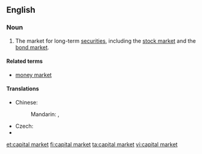 ==English==
{{wikipedia}}
===Noun===
{{en-noun|head=[[capital]] [[market]]}}

# {{context|finance|lang=en}} The market for long-term [[security|securities]], including the [[stock market]] and the [[bond market]].

====Related terms====
* [[money market]]

====Translations====
{{trans-top|market}}
* Chinese: 
*: Mandarin: {{t|cmn|資本市場|sc=Hani}}, {{t|cmn|资本市场|tr=zīběn shìchǎng|sc=Hani}}
{{trans-mid}}
* Czech: {{t|cs|kapitálový trh|m}}
* {{trreq|Finnish}}
{{trans-bottom}}

[[et:capital market]]
[[fi:capital market]]
[[ta:capital market]]
[[vi:capital market]]